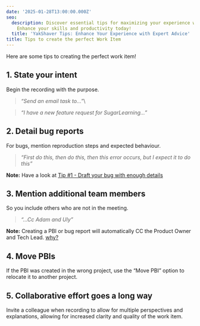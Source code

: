 ```yaml
---
date: '2025-01-28T13:00:00.000Z'
seo:
  description: Discover essential tips for maximizing your experience with YakShaver.
    Enhance your skills and productivity today!
  title: 'YakShaver Tips: Enhance Your Experience with Expert Advice'
title: Tips to create the perfect Work Item
---
```

Here are some tips to creating the perfect work item!

## 1. **State your intent**

Begin the recording with the purpose.

> *“Send an email task to...”*\

> *“I have a new feature request for SugarLearning...”*

## 2. **Detail bug reports**

For bugs, mention reproduction steps and expected behaviour.

> *“First do this, then do this, then this error occurs, but I expect it to do this”*

**Note:** Have a look at [Tip #1 - Draft your bug with enough details](https://www.ssw.com.au/rules/report-bugs-and-suggestions/#tip-1-draft-your-bug-with-enough-details)

## 3. **Mention additional team members**

So you include others who are not in the meeting.

> *“...Cc Adam and Uly”*

**Note:** Creating a PBI or bug report will automatically CC the Product Owner and Tech Lead. [why?](/user-mention-guidelines-in-work-item-descriptions)

## 4. **Move PBIs**

If the PBI was created in the wrong project, use the “Move PBI” option to relocate it to another project.

## 5. **Collaborative effort goes a long way**

Invite a colleague when recording to allow for multiple perspectives and explanations, allowing for increased clarity and quality of the work item.